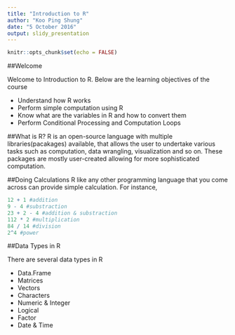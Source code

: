 ```yaml
---
title: "Introduction to R"
author: "Koo Ping Shung"
date: "5 October 2016"
output: slidy_presentation
---
```


```r
knitr::opts_chunk$set(echo = FALSE)
```

##Welcome

Welcome to Introduction to R. Below are the learning objectives of the course

- Understand how R works
- Perform simple computation using R
- Know what are the variables in R and how to convert them
- Perform Conditional Processing and Computation Loops

##What is R?
R is an open-source language with multiple libraries(pacakages) available, that allows the user to undertake various tasks such as computation, data wrangling, visualization and so on. These packages are mostly user-created allowing for more sophisticated computation. 

##Doing Calculations
R like any other programming language that you come across can provide simple calculation. For instance, 

```r
12 + 1 #addition
9 - 4 #substraction
23 + 2 - 4 #addition & substraction
112 * 2 #multiplication
84 / 14 #division
2^4 #power
```

##Data Types in R

There are several data types in R

- Data.Frame
- Matrices
- Vectors
- Characters
- Numeric & Integer
- Logical
- Factor
- Date & Time





